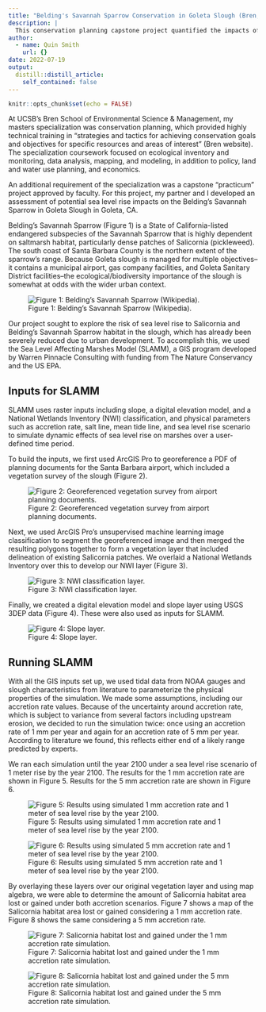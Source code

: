 ```yaml
---
title: "Belding's Savannah Sparrow Conservation in Goleta Slough (Bren, 2021)"
description: |
  This conservation planning capstone project quantified the impacts of sea level rise on Belding's Savannah Sparrow habitat in Goleta Slough using Sea Level Affecting Marshes Model (SLAMM).
author:
  - name: Quin Smith
    url: {}
date: 2022-07-19
output:
  distill::distill_article:
    self_contained: false
---
```



```r
knitr::opts_chunk$set(echo = FALSE)
```

At UCSB's Bren School of Environmental Science & Management, my masters specialization was conservation planning, which provided highly technical training in "strategies and tactics for achieving conservation goals and objectives for specific resources and areas of interest" (Bren website). The specialization coursework focused on ecological inventory and monitoring, data analysis, mapping, and modeling, in addition to policy, land and water use planning, and economics.

An additional requirement of the specialization was a capstone "practicum" project approved by faculty. For this project, my partner and I developed an assessment of potential sea level rise impacts on the Belding's Savannah Sparrow in Goleta Slough in Goleta, CA.

Belding's Savannah Sparrow (Figure 1) is a State of California-listed endangered subspecies of the Savannah Sparrow that is highly dependent on saltmarsh habitat, particularly dense patches of Salicornia (pickleweed). The south coast of Santa Barbara County is the northern extent of the sparrow's range. Because Goleta slough is managed for multiple objectives--it contains a municipal airport, gas company facilities, and Goleta Sanitary District facilities--the ecological/biodiversity importance of the slough is somewhat at odds with the wider urban context.

![Figure 1: Belding's Savannah Sparrow (Wikipedia).](belding.jpg)

Our project sought to explore the risk of sea level rise to Salicornia and Belding's Savannah Sparrow habitat in the slough, which has already been severely reduced due to urban development. To accomplish this, we used the Sea Level Affecting Marshes Model (SLAMM), a GIS program developed by Warren Pinnacle Consulting with funding from The Nature Conservancy and the US EPA. 

## Inputs for SLAMM

SLAMM uses raster inputs including slope, a digital elevation model, and a National Wetlands Inventory (NWI) classification, and physical parameters such as accretion rate, salt line, mean tide line, and sea level rise scenario to simulate dynamic effects of sea level rise on marshes over a user-defined time period.

To build the inputs, we first used ArcGIS Pro to georeference a PDF of planning documents for the Santa Barbara airport, which included a vegetation survey of the slough (Figure 2).

![Figure 2: Georeferenced vegetation survey from airport planning documents.](veg_layer.PNG)

Next, we used ArcGIS Pro's unsupervised machine learning image classification to segment the georeferenced image and then merged the resulting polygons together to form a vegetation layer that included delineation of existing Salicornia patches. We overlaid a National Wetlands Inventory over this to develop our NWI layer (Figure 3).

![Figure 3: NWI classification layer.](veg_rast_layer.PNG)

Finally, we created a digital elevation model and slope layer using USGS 3DEP data (Figure 4). These were also used as inputs for SLAMM.

![Figure 4: Slope layer.](slope_layer.PNG)

## Running SLAMM

With all the GIS inputs set up, we used tidal data from NOAA gauges and slough characteristics from literature to parameterize the physical properties of the simulation. We made some assumptions, including our accretion rate values. Because of the uncertainty around accretion rate, which is subject to variance from several factors including upstream erosion, we decided to run the simulation twice: once using an accretion rate of 1 mm per year and again for an accretion rate of 5 mm per year. According to literature we found, this reflects either end of a likely range predicted by experts. 

We ran each simulation until the year 2100 under a sea level rise scenario of 1 meter rise by the year 2100. The results for the 1 mm accretion rate are shown in Figure 5. Results for the 5 mm accretion rate are shown in Figure 6.

![Figure 5: Results using simulated 1 mm accretion rate and 1 meter of sea level rise by the year 2100.](RESULTS_1mm.png)

![Figure 6: Results using simulated 5 mm accretion rate and 1 meter of sea level rise by the year 2100.](RESULTS_5mm.png)

By overlaying these layers over our original vegetation layer and using map algebra, we were able to determine the amount of Salicornia habitat area lost or gained under both accretion scenarios. Figure 7 shows a map of the Salicornia habitat area lost or gained considering a 1 mm accretion rate. Figure 8 shows the same considering a 5 mm accretion rate.

![Figure 7: Salicornia habitat lost and gained under the 1 mm accretion rate simulation.](veg_loss_or_gain_1mm.png)

![Figure 8: Salicornia habitat lost and gained under the 5 mm accretion rate simulation.](veg_loss_or_gain_5mm.png)

